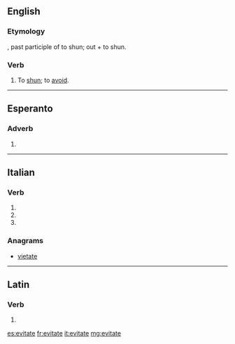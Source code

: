 ==English==

===Etymology===
{{etyl|la|en}} {{lena}} {{term|evitatus}}, past participle of {{term|evitare}} to shun; {{term|e}} out + {{term|vitare}} to shun.

===Verb===
{{en-verb|evitat}}

# {{context|obsolete|lang=en}} To [[shun]]; to [[avoid]].
#: {{rfquotek|Shakespeare}}

{{Webster 1913}}

----

==Esperanto==

===Adverb===
{{head|eo|participle}}

# {{eo-form of|evit|ate}}

----

==Italian==

===Verb===
{{head|it|verb form|cat2=past participle forms}}

# {{inflection of|evitare||2|p|pres|indc|lang=it}}
# {{inflection of|evitare||2|p|impr|lang=it}}
# {{feminine plural of|evitato|lang=it}}

===Anagrams===
* [[vietate#Italian|vietate]]

----

==Latin==

===Verb===
{{la-verb-form|ēvītāte}}

# {{inflection of|ēvītō||2|p|pres|actv|impr|lang=la}}

[[es:evitate]]
[[fr:evitate]]
[[it:evitate]]
[[mg:evitate]]